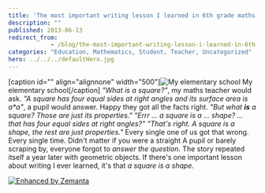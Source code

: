 ```yaml
---
title: 'The most important writing lesson I learned in 6th grade maths class'
description: ""
published: 2013-06-13
redirect_from: 
            - /blog/the-most-important-writing-lesson-i-learned-in-6th-grade-maths-class/swizec/6237
categories: "Education, Mathematics, Student, Teacher, Uncategorized"
hero: ../../../defaultHero.jpg
---
```

\[caption id=&quot;&quot; align=&quot;alignnone&quot; width=&quot;500&quot;]![My elementary school](https://www.filepicker.io/api/file/0H71ZANRNWT3G7eWWJId "My elementary school") My elementary school\[/caption] _&quot;What is a square?&quot;_, my maths teacher would ask. _&quot;A square has four equal sides at right angles and its surface area is a\*a&quot;_, a pupil would answer. Happy they got all the facts right. _&quot;But what **is** a square? Those are just its properties.&quot;_ _&quot;Errr ... a square is a ... shape? ... that has four equal sides at right angles?&quot;_ _&quot;That&#x27;s right. A square is a shape, the rest are just properties.&quot;_ Every single one of us got that wrong. Every single time. Didn&#x27;t matter if you were a straight A pupil or barely scraping by, everyone forgot to _answer the question_. The story repeated itself a year later with geometric objects. If there&#x27;s one important lesson about writing I ever learned, it&#x27;s that _a square is a shape_.

[![Enhanced by Zemanta](http://img.zemanta.com/zemified_e.png?x-id=eef63233-86c9-48cf-8906-4153001d674e)](http://www.zemanta.com/?px "Enhanced by Zemanta")